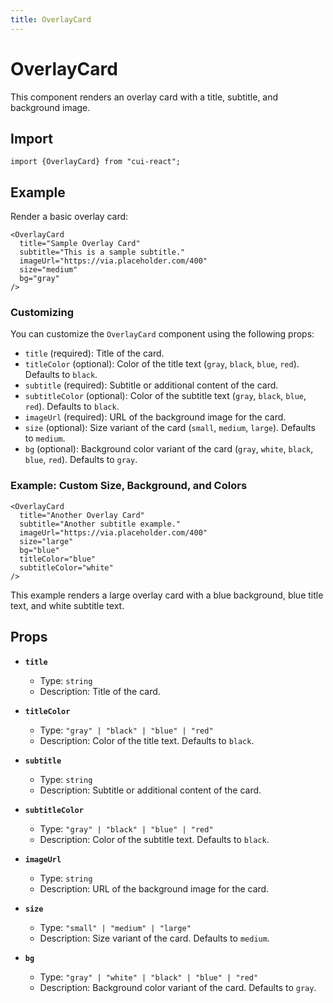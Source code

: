 ```yaml
---
title: OverlayCard
---
```



# OverlayCard

This component renders an overlay card with a title, subtitle, and background image.

## Import

```tsx
import {OverlayCard} from "cui-react";
```

## Example

Render a basic overlay card:

<div style={{ maxWidth: '300px', margin: '0 auto' }}>
  <OverlayCard
    title="Sample Overlay Card"
    subtitle="This is a sample subtitle."
    imageUrl="https://via.placeholder.com/400"
    size="medium"
    bg="gray"
  />
</div>

```tsx
<OverlayCard
  title="Sample Overlay Card"
  subtitle="This is a sample subtitle."
  imageUrl="https://via.placeholder.com/400"
  size="medium"
  bg="gray"
/>
```

### Customizing

You can customize the `OverlayCard` component using the following props:

- `title` (required): Title of the card.
- `titleColor` (optional): Color of the title text (`gray`, `black`, `blue`, `red`). Defaults to `black`.
- `subtitle` (required): Subtitle or additional content of the card.
- `subtitleColor` (optional): Color of the subtitle text (`gray`, `black`, `blue`, `red`). Defaults to `black`.
- `imageUrl` (required): URL of the background image for the card.
- `size` (optional): Size variant of the card (`small`, `medium`, `large`). Defaults to `medium`.
- `bg` (optional): Background color variant of the card (`gray`, `white`, `black`, `blue`, `red`). Defaults to `gray`.

### Example: Custom Size, Background, and Colors

<div style={{ maxWidth: '300px', margin: '0 auto' }}>
  <OverlayCard
    title="Another Overlay Card"
    subtitle="Another subtitle example."
    imageUrl="https://via.placeholder.com/400"
    size="large"
    bg="blue"
    titleColor="blue"
    subtitleColor="white"
  />
</div>

```tsx
<OverlayCard
  title="Another Overlay Card"
  subtitle="Another subtitle example."
  imageUrl="https://via.placeholder.com/400"
  size="large"
  bg="blue"
  titleColor="blue"
  subtitleColor="white"
/>
```

This example renders a large overlay card with a blue background, blue title text, and white subtitle text.

## Props

- **`title`**
  - Type: `string`
  - Description: Title of the card.

- **`titleColor`**
  - Type: `"gray" | "black" | "blue" | "red"`
  - Description: Color of the title text. Defaults to `black`.

- **`subtitle`**
  - Type: `string`
  - Description: Subtitle or additional content of the card.

- **`subtitleColor`**
  - Type: `"gray" | "black" | "blue" | "red"`
  - Description: Color of the subtitle text. Defaults to `black`.

- **`imageUrl`**
  - Type: `string`
  - Description: URL of the background image for the card.

- **`size`**
  - Type: `"small" | "medium" | "large"`
  - Description: Size variant of the card. Defaults to `medium`.

- **`bg`**
  - Type: `"gray" | "white" | "black" | "blue" | "red"`
  - Description: Background color variant of the card. Defaults to `gray`.

